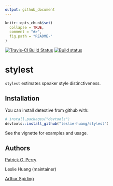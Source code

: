 ```yaml
---
output: github_document
---
```


<!-- README.md is generated from README.Rmd. Please edit that file -->

```r
knitr::opts_chunk$set(
  collapse = TRUE,
  comment = "#>",
  fig.path = "README-"
)
```

[![Travis-CI Build Status](https://travis-ci.org/leslie-huang/stylest.svg?branch=master)](https://travis-ci.org/leslie-huang/stylest) [![Build status](https://ci.appveyor.com/api/projects/status/384insyingv6jcg2?svg=true)](https://ci.appveyor.com/project/leslie-huang/stylest)

# stylest

`stylest` estimates speaker style distinctiveness.

## Installation

You can install detextive from github with:

```r
# install.packages("devtools")
devtools::install_github("leslie-huang/stylest")
```

See the vignette for examples and usage.

## Authors

<a href="https://github.com/patperry">Patrick O. Perry</a>

Leslie Huang (maintainer)

<a href="https://github.com/ArthurSpirling/">Arthur Spirling</a>

